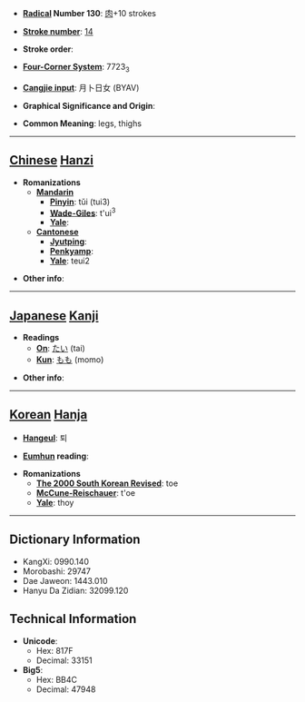 * '''[[Wiktionary:Chinese radical index| Radical]] Number 130''': [[Wiktionary:Chinese radical index 肉|肉]]+10 strokes

* '''[[Wiktionary:Chinese total strokes index|Stroke number]]''': [[Wiktionary:Chinese total strokes index 14|14]]

* '''Stroke order''': 

* '''[[Wiktionary:Chinese four corner index|Four-Corner System]]''': 7723<sub>3</sub>

* '''[[Wiktionary:Chinese Cangjie index|Cangjie input]]''': 月卜日女 (BYAV)

* '''Graphical Significance and Origin''': 

* '''Common Meaning''': legs, thighs

----

== [[Chinese]] [[Hanzi]] ==

* '''Romanizations'''
** '''[[Mandarin]]'''
*** '''[[Pinyin]]''': tǔi (tui3)
*** '''[[Wade-Giles]]''': t'ui<sup>3</sup>
*** '''[[Yale]]''': 
** '''[[Cantonese]]'''
*** '''[[Jyutping]]''':
*** '''[[Penkyamp]]''': 
*** '''[[Yale]]''': teui2

* '''Other info''': 

----

== [[Japanese]] [[Kanji]] ==

* '''Readings'''
** '''[[On]]''': [[たい]] (tai)
** '''[[Kun]]''': [[もも]] (momo)

* '''Other info''':  

----

== [[Korean]] [[Hanja]] ==

* '''[[Hangeul]]''': 퇴

* '''[[Eumhun]] reading''': 

* '''Romanizations'''
** '''[[The 2000 South Korean Revised Romanization|The 2000 South Korean Revised]]''': toe
** '''[[McCune-Reischauer]]''': t'oe
** '''[[Yale]]''': thoy

----

== Dictionary Information ==

* KangXi: 0990.140
* Morobashi: 29747
* Dae Jaweon: 1443.010
* Hanyu Da Zidian: 32099.120

== Technical Information ==

* '''Unicode''':
** Hex: 817F
** Decimal: 33151
* '''Big5''':
** Hex: BB4C
** Decimal: 47948
